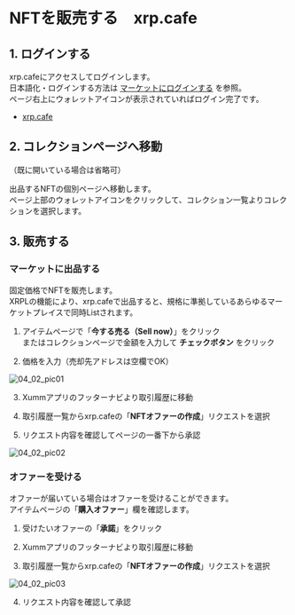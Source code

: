 <link href="/cmn.css" rel="stylesheet"></link>

# NFTを販売する　xrp.cafe

<a id="04_02_01"></a>
## 1. ログインする

xrp.cafeにアクセスしてログインします。  
日本語化・ログインする方法は [マーケットにログインする](/02_how_to_start/02_login) を参照。  
ページ右上にウォレットアイコンが表示されていればログイン完了です。
- [xrp.cafe](https://xrp.cafe/)


<a id="04_02_02"></a>
## 2. コレクションページへ移動

（既に開いている場合は省略可）

出品するNFTの個別ページへ移動します。  
ページ上部のウォレットアイコンをクリックして、コレクション一覧よりコレクションを選択します。


<a id="04_02_03"></a>
## 3. 販売する

### マーケットに出品する

固定価格でNFTを販売します。  
XRPLの機能により、xrp.cafeで出品すると、規格に準拠しているあらゆるマーケットプレイスで同時Listされます。

1. アイテムページで「**今する売る（Sell now）**」をクリック  
またはコレクションページで金額を入力して **チェックボタン** をクリック

2. 価格を入力（売却先アドレスは空欄でOK）

 <img className="" src="/manual_pic/04_02_pic01.png" alt="04_02_pic01" />

3. Xummアプリのフッターナビより取引履歴に移動

4. 取引履歴一覧からxrp.cafeの「**NFTオファーの作成**」リクエストを選択

5. リクエスト内容を確認してページの一番下から承認

 <img className="" src="/manual_pic/04_02_pic02.png" alt="04_02_pic02" />


### オファーを受ける

オファーが届いている場合はオファーを受けることができます。  
アイテムページの「**購入オファー**」欄を確認します。

1. 受けたいオファーの「**承諾**」をクリック
2. Xummアプリのフッターナビより取引履歴に移動

3. 取引履歴一覧からxrp.cafeの「**NFTオファーの作成**」リクエストを選択

 <img className="" src="/manual_pic/04_02_pic03.png" alt="04_02_pic03" />

4. リクエスト内容を確認して承認
